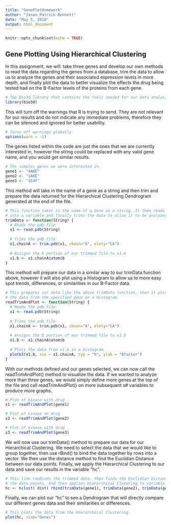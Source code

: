 ```yaml
---
title: "GenePlotHomework"
author: "Jason Patrick Bennett"
date: "May 5, 2018"
output: html_document
---
```


```r
knitr::opts_chunk$set(echo = TRUE)
```

## Gene Plotting Using Hierarchical Clustering

In this assignment, we will: take three genes and develop our own methods to read the data regarding the genes from a database, trim the data to allow us to analyze the genes and their associated expression levels in more depth, and finally plot the data to better visualize the effects the drug being tested had on the B-Factor levels of the proteins from each gene.

```r
# The Bio3d library that contains the tools needed for our data analysis
library(bio3d)
```


This will turn off the warnings that R is trying to send. They are not relevant for our results and do not indicate any immediate problems, therefore they can be silenced and ignored for better usability.

```r
# Turns off warnings globally
options(warn = -1)
```


The genes listed within the code are just the ones that we are currently interested in, however the string could be replaced with any valid gene name, and you would get similar results.

```r
# The samples genes we were interested in.
gene1 <- "4AKE"
gene2 <- "1AKE"
gene3 <- "1E4Y"
```


This method will take in the name of a gene as a string and then trim and prepare the data returned for the Hierarchical Clustering Dendrogram generated at the end of the file.

```r
# This function takes in the name of a Gene as a string. It then reads the gene
# into a variable and finally trims the data to allow it to be analyzed.
trimData <- function(String) {
  # Reads the pdb file
  x1 <- read.pdb(String)
  
  # Trims the pdb file
  x1.chainA <- trim.pdb(x1, chain="A", elety="CA")
  
  # Assigns the b portion of our trimmed file to x1.b
  x1.b <- x1.chainA$atom$b
}
```


This method will prepare our data in a similar way to our trimData function above, however it will also plot using a Histogram to allow us to more easy spot trends, differences, or similarities in our B-Factor data.

```r
# This prepares our data like the above trimData function, then it plots
# the data from the specified gene on a Histogram.
readTrimAndPlot <- function(String) {
  # Reads the pdb file
  x1 <- read.pdb(String)
  
  # Trims the pdb file
  x1.chainA <- trim.pdb(x1, chain="A", elety="CA")
  
  # Assigns the b portion of our trimmed file to x1.b
  x1.b <- x1.chainA$atom$b
  
  # Plots the data from x1.b in a histogram
  plotb3(x1.b, sse = x1.chainA, typ = "h", ylab = "Bfactor")
}
```


With our methods defined and our genes selected, we can now call the readTrimAndPlot() method to visualize the data. If we wanted to analyze more than three genes, we would simply define more genes at the top of the file and call readTrimAndPlot() on more subsequent s# variables to produce more graphs.

```r
# Plot of kinase with drug
s1 <- readTrimAndPlot(gene1)

# Plot of kinase no drug
s2 <- readTrimAndPlot(gene2)

# Plot of kinase with drug
s3 <- readTrimAndPlot(gene3)
```


We will now use our trimData() method to prepare our data for our Hierarchical Clustering. We need to select the data that we would like to group together, then use rBind() to bind the data together by rows into a vector. We then use the distance method to find the Euclidian Distance between our data points. Finally, we apply the Hierarchical Clustering to our data and save our results in the variable "hc".

```r
# This line rowBinds the trimmed data, then finds the Euclidian Distance between
# the data points, and then applies Hierarchical Clutering to variable hc.
hc <- hclust( dist( rbind(trimData(gene1), trimData(gene2), trimData(gene3) ) ) )
```


Finally, we can plot our "hc" to see a Dendrogram that will directly compare our different genes data and their similarities or differences.

```r
# This plots the data from the Hierarchical Clustering
plot(hc, xlab="Genes")
```
